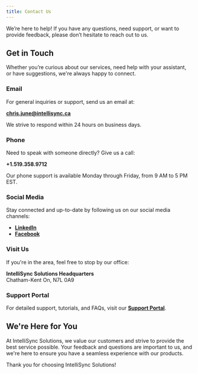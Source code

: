 ```yaml
---
title: Contact Us
---
```


We’re here to help! If you have any questions, need support, or want to provide feedback, please don’t hesitate to reach out to us.

## Get in Touch

Whether you’re curious about our services, need help with your assistant, or have suggestions, we're always happy to connect.

### Email
For general inquiries or support, send us an email at:

**chris.june@intellisync.ca**

We strive to respond within 24 hours on business days.

### Phone
Need to speak with someone directly? Give us a call:

**+1.519.358.9712**

Our phone support is available Monday through Friday, from 9 AM to 5 PM EST.

### Social Media
Stay connected and up-to-date by following us on our social media channels:

- **[LinkedIn](https://linkedin.com/company/intellisync-solutions)**
- **[Facebook](https://facebook.com/intellisyncsolutions)**

### Visit Us
If you're in the area, feel free to stop by our office:

**IntelliSync Solutions Headquarters**  
Chatham-Kent On, N7L 0A9

### Support Portal
For detailed support, tutorials, and FAQs, visit our **[Support Portal](https://support.intellisyncsolutions.io)**.

## We're Here for You
At IntelliSync Solutions, we value our customers and strive to provide the best service possible. Your feedback and questions are important to us, and we're here to ensure you have a seamless experience with our products.

Thank you for choosing IntelliSync Solutions!
